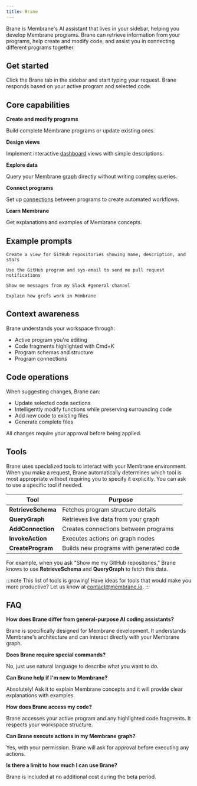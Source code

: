 ```yaml
---
title: Brane
---
```


Brane is Membrane's AI assistant that lives in your sidebar, helping you develop Membrane programs. Brane can retrieve information from your programs, help create and modify code, and assist you in connecting different programs together.

## Get started

Click the Brane tab in the sidebar and start typing your request. Brane responds based on your active program and selected code.

## Core capabilities

**Create and modify programs**

Build complete Membrane programs or update existing ones.

**Design views**

Implement interactive [dashboard](/guides/dashboard) views with simple descriptions.

**Explore data**

Query your Membrane [graph](/concepts/the-graph/) directly without writing complex queries.

**Connect programs**

Set up [connections](/concepts/connections/) between programs to create automated workflows.

**Learn Membrane**

Get explanations and examples of Membrane concepts.

## Example prompts

```
Create a view for GitHub repositories showing name, description, and stars
```

```
Use the GitHub program and sys-email to send me pull request notifications
```

```
Show me messages from my Slack #general channel
```

```
Explain how grefs work in Membrane
```

## Context awareness

Brane understands your workspace through:

- Active program you're editing
- Code fragments highlighted with Cmd+K
- Program schemas and structure
- Program connections

## Code operations

When suggesting changes, Brane can:

- Update selected code sections
- Intelligently modify functions while preserving surrounding code
- Add new code to existing files
- Generate complete files

All changes require your approval before being applied.

## Tools

Brane uses specialized tools to interact with your Membrane environment. When you make a request, Brane automatically determines which tool is most appropriate without requiring you to specify it explicitly. You can ask to use a specific tool if needed.

| Tool               | Purpose                                 |
| ------------------ | --------------------------------------- |
| **RetrieveSchema** | Fetches program structure details       |
| **QueryGraph**     | Retrieves live data from your graph     |
| **AddConnection**  | Creates connections between programs    |
| **InvokeAction**   | Executes actions on graph nodes         |
| **CreateProgram**  | Builds new programs with generated code |

For example, when you ask "Show me my GitHub repositories," Brane knows to use **RetrieveSchema** and **QueryGraph** to fetch this data.

:::note
This list of tools is growing! Have ideas for tools that would make you more productive? Let us know at [contact@membrane.io](mailto:contact@membrane.io).
:::

## FAQ

**How does Brane differ from general-purpose AI coding assistants?**

Brane is specifically designed for Membrane development. It understands Membrane's architecture and can interact directly with your Membrane graph.

**Does Brane require special commands?**

No, just use natural language to describe what you want to do.

**Can Brane help if I'm new to Membrane?**

Absolutely! Ask it to explain Membrane concepts and it will provide clear explanations with examples.

**How does Brane access my code?**

Brane accesses your active program and any highlighted code fragments. It respects your workspace structure.

**Can Brane execute actions in my Membrane graph?**

Yes, with your permission. Brane will ask for approval before executing any actions.

**Is there a limit to how much I can use Brane?**

Brane is included at no additional cost during the beta period.
